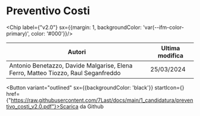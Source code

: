 

# Preventivo Costi

<Chip label={"v2.0"} sx={{margin: 1, backgroundColor: 'var(--ifm-color-primary)', color: '#000'}}/>



|                                      Autori                                     |Ultima modifica|
|---------------------------------------------------------------------------------|---------------|
|Antonio Benetazzo, Davide Malgarise, Elena Ferro, Matteo Tiozzo, Raul Seganfreddo|   25/03/2024  |

<Button variant="outlined" sx={{backgroundColor: 'black'}} startIcon={<GithubIcon />} href={"https://raw.githubusercontent.com/7Last/docs/main/1_candidatura/preventivo_costi_v2.0.pdf"}>Scarica da Github</Button>